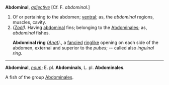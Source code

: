 '''Abdominal''', ''[[adjective (part of speech)|adjective]]'' [Cf. F. ''abdominal''.]

<ol>
<li>Of or pertaining to the abdomen; [[ventral]]; as, the ''abdominal'' regions, muscles, cavity.

<li> ''([[Zo&ouml;l (subject)|Zo&ouml;l]]).'' Having [[abdominal]] fins; belonging to the [[Abdominales]]; as, ''abdominal'' fishes.

'''Abdominal ring''' ''([[Anat (subject)|Anat]]).'', a [[fancied]] [[ringlike]] opening on each side of the abdomen, external and superior to the ''pubes''; -- called also ''inguinal ring''.
</ol>
-----
'''Abdominal''', ''[[noun (part of speech)|noun]]''; E. pl. '''Abdominals''', L. pl. '''Abdominales'''.

A fish of the group [[Abdominales]].